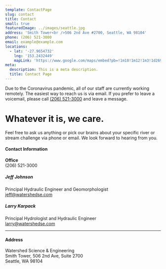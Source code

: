 ```yaml
---
template: ContactPage
slug: contact
title: Contact
small: true
featuredImage: ../images/seattle.jpg
address: 'Smith Tower<br />506 2nd Ave #2700, Seattle, WA 98104'
phone: (206) 521-3000
email: example@example.com
locations:
  - lat: '-27.9654732'
    lng: '153.2432449'
    mapLink: 'https://www.google.com/maps/embed?pb=!1m18!1m12!1m3!1d2690.2394250727857!2d-122.33391068436968!3d47.602033979184384!2m3!1f0!2f0!3f0!3m2!1i1024!2i768!4f13.1!3m3!1m2!1s0x54906aba542c9f11%3A0x7f62878aaa7077c7!2sWatershed%20Science%20%26%20Engineering!5e0!3m2!1sen!2sus!4v1607887072066!5m2!1sen!2sus'
meta:
  description: This is a meta description.
  title: Contact Page
---
```


<div style={{padding:"1rem 2rem", marginBottom: "2rem", background: "#fff4e2"}}>
    Due to the Coronavirus pandemic, all of our staff are currently working remotely. The easiest way to reach us is via email. If you prefer to leave a voicemail, please call <a href="tel:(206) 521-3000">(206) 521-3000</a> and leave a message.
</div>

Whatever it is, we care.
========================

Feel free to ask us anything or pick our brains about your specific river or stream challenge via phone or email. We look forward to hearing from you.

#### Contact Information

**Office**  
(206) 521-3000

##### Jeff Johnson

Principal Hydraulic Engineer and Geomorphologist  
[jeff@watershedse.com](mailto:jeff@watershedse.com)

##### Larry Karpack

Principal Hydrologist and Hydraulic Engineer  
[larry@watershedse.com](mailto:larry@watershedse.com)

* * *

#### **Address**

Watershed Science & Engineering  
Smith Tower, 506 2nd Ave, Suite 2700  
Seattle, WA 98104